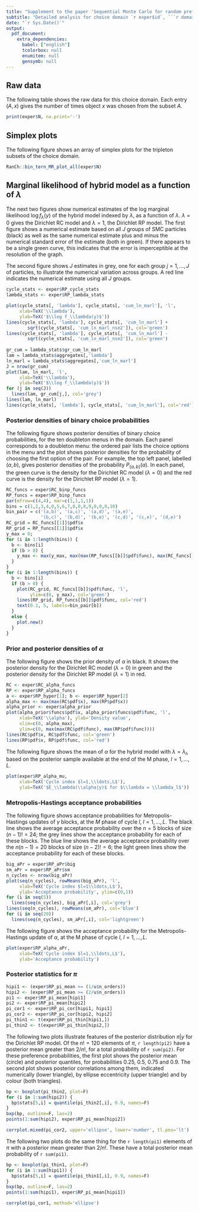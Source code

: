 ```yaml
---
title: "Supplement to the paper 'Sequential Monte Carlo for random preference'"
subtitle: "Detailed analysis for choice domain `r exper$id`, ```r domain_name```"
date: "`r Sys.Date()`"
output: 
  pdf_document:
    extra_dependencies:
      babel: ["english"]
      tcolorbox: null
      enumitem: null
      gensymb: null
---
```


## Raw data

The following table shows the raw data for this choice domain.
Each entry $(A,x)$ gives the number of times object $x$ was chosen from the subset $A$.

```r
print(exper$N, na.print='-')
```

\pagebreak

## Simplex plots

The following figure shows an array of simplex plots for the tripleton subsets of the choice domain.

```r
RanCh::bin_tern_MR_plot_all(exper$N)
```

\pagebreak

## Marginal likelihood of hybrid model as a function of $\lambda$

The next two figures show numerical estimates of the log marginal likelihood $\log f_\lambda(y)$ of the hybrid model indexed by $\lambda$, as a function of $\lambda$.
$\lambda = 0$ gives the Dirichlet RC model and $\lambda=1$, the Dirichlet RP model.
The first figure shows a numerical estimate based on all $J$ groups of SMC particles (black) as well as the same numerical estimate plus and minus the numerical standard error of the estimate (both in green).
If there appears to be a single green curve, this indicates that the error is imperceptible at the resolution of the graph.

The second figure shows $J$ estimates in grey, one for each group $j=1,\ldots,J$ of particles, to illustrate the numerical variation across groups.
A red line indicates the numerical estimate using all $J$ groups.

```r
cycle_stats <- exper$RP_cycle_stats
lambda_stats <- exper$RP_lambda_stats

plot(cycle_stats[, 'lambda'], cycle_stats[, 'cum_ln_marl'], 'l',
     xlab=TeX('\\lambda'),
     ylab=TeX('$\\log f_\\lambda(y)$'))
lines(cycle_stats[, 'lambda'], cycle_stats[, 'cum_ln_marl'] +
        sqrt(cycle_stats[, 'cum_ln_marl_nse2']), col='green')
lines(cycle_stats[, 'lambda'], cycle_stats[, 'cum_ln_marl'] -
        sqrt(cycle_stats[, 'cum_ln_marl_nse2']), col='green')
  
gr_cum = lambda_stats$gr_cum_ln_marl
lam = lambda_stats$aggregates[,'lambda']
ln_marl = lambda_stats$aggregates[,'cum_ln_marl']
J = nrow(gr_cum)
plot(lam, ln_marl, 'l',
     xlab=TeX('\\lambda'),
     ylab=TeX('$\\log f_\\lambda(y)$'))
for (j in seq(J))
  lines(lam, gr_cum[j,], col='grey')
lines(lam, ln_marl)
lines(cycle_stats[, 'lambda'], cycle_stats[, 'cum_ln_marl'], col='red')
```

\pagebreak

### Posterior densities of binary choice probabilities

The following figure shows posterior densities of binary choice probabilities, for the ten doubleton menus in the domain.
Each panel corresponds to a doubleton menu: the ordered pair lists the choice options in the menu and the plot shows posterior densities for the probability of choosing the first option of the pair.
For example, the top left panel, labelled $(a,b)$, gives posterior densities of the probability $P_{\{a,b\}}(a)$.
In each panel, the green curve is the density for the Dirichlet RC model ($\lambda=0$) and the red curve is the density for the Dirichlet RP model ($\lambda=1$).

```r
RC_funcs = exper$RC_binp_funcs
RP_funcs = exper$RP_binp_funcs
par(mfrow=c(4,4), mar=c(1,1,1,1))
bins = c(1,2,3,4,0,5,6,7,0,0,8,9,0,0,0,10)
bin_pair = c('(a,b)', '(a,c)', '(a,d)', '(a,e)',
             '(b,c)', '(b,d)', '(b,e)', '(c,d)', '(c,e)', '(d,e)')
RC_grid = RC_funcs[[1]]$pdf$x
RP_grid = RP_funcs[[1]]$pdf$x
y_max = 0;
for (i in 1:length(bins)) {
  b <- bins[i]
  if (b > 0) {
    y_max <- max(y_max, max(max(RP_funcs[[b]]$pdf$func), max(RC_funcs[[b]]$pdf$func)))
  }
}
for (i in 1:length(bins)) {
  b <- bins[i]
  if (b > 0) {
    plot(RC_grid, RC_funcs[[b]]$pdf$func, 'l',
         ylim=c(0, y_max), col='green')
    lines(RP_grid, RP_funcs[[b]]$pdf$func, col='red')
    text(0.1, 5, labels=bin_pair[b])
  }
  else {
    plot.new()
  }
}
```

\pagebreak

### Prior and posterior densities of $\alpha$

The following figure shows the prior density of $\alpha$ in black.
It shows the posterior density for the Dirichlet RC model ($\lambda = 0$) in green and the posterior density for the Dirichlet RP model ($\lambda = 1$) in red.

```r
RC <- exper$RC_alpha_funcs
RP <- exper$RP_alpha_funcs
a <- exper$RP_hyper[1]; b <- exper$RP_hyper[2]
alpha_max <- max(max(RC$pdf$x), max(RP$pdf$x))
alpha_prior <- exper$alpha_prior
plot(alpha_prior$funcs$pdf$x, alpha_prior$funcs$pdf$func, 'l',
     xlab=TeX('\\alpha'), ylab='Density value',
     xlim=c(0, alpha_max),
     ylim=c(0, max(max(RC$pdf$func), max(RP$pdf$func))))
lines(RC$pdf$x, RC$pdf$func, col='green')
lines(RP$pdf$x, RP$pdf$func, col='red')
```

The following figure shows the mean of $\alpha$ for the hybrid model with $\lambda = \lambda_l$, based on the posterior sample available at the end of the M phase, $l=1,\ldots,L$.

```r
plot(exper$RP_alpha_mu,
     xlab=TeX('Cycle index $l=1,\\ldots,L$'),
     ylab=TeX('$E_\\lambda(\\alpha|y)$ for $\\lambda = \\lambda_l$'))
```

\pagebreak

### Metropolis-Hastings acceptance probabilities

The following figure shows acceptance probabilities for Metropolis-Hastings updates of $\gamma$ blocks, at the $M$ phase of cycle $l$, $l=1,\ldots,L$.
The black line shows the average acceptance probability over the $n=5$ blocks of size $(n-1)! = 24$; the grey lines show the acceptance probability for each of these blocks.
The blue line shows the average acceptance probability over the $n(n-1) = 20$ blocks of size $(n-2)! = 6$; the light green lines show the acceptance probability for each of these blocks.

```r
big_aPr = exper$RP_aPr$big
sm_aPr = exper$RP_aPr$sm
n_cycles <- nrow(big_aPr)
plot(seq(n_cycles), rowMeans(big_aPr), 'l',
     xlab=TeX('Cycle index $l=1\\ldots,L$'),
     ylab='Acceptance probability', ylim=c(0,1))
for (i in seq(5))
  lines(seq(n_cycles), big_aPr[,i], col='grey')
lines(seq(n_cycles), rowMeans(sm_aPr), col='blue')
for (i in seq(20))
  lines(seq(n_cycles), sm_aPr[,i], col='lightgreen')
```

The following figure shows the acceptance probability for the Metropolis-Hastings update of $\alpha$, at the M phase of cycle $l$, $l=1,\ldots,L$.

```r
plot(exper$RP_alpha_aPr,
     xlab=TeX('Cycle index $l=1,\\ldots,L$'),
     ylab='Acceptance probability')
```

\pagebreak

### Posterior statistics for $\pi$

```r
hipi1 <- (exper$RP_pi_mean >= (1/u$n_orders))
hipi2 <- (exper$RP_pi_mean >= (2/u$n_orders))
pi1 <- exper$RP_pi_mean[hipi1]
pi2 <- exper$RP_pi_mean[hipi2]
pi_cor1 <- exper$RP_pi_cor[hipi1, hipi1]
pi_cor2 <- exper$RP_pi_cor[hipi2, hipi2]
pi_thin1 <- t(exper$RP_pi_thin[hipi1,])
pi_thin2 <- t(exper$RP_pi_thin[hipi2,])
```

The following two plots illustrate features of the posterior distribution $\pi|y$ for the Dirichlet RP model.
Of the $n! = 120$ elements of $\pi$, `r length(pi2)` have a posterior mean greater than $2/n!$, for a total probability of `r sum(pi2)`.
For these preference probabilities, the first plot shows the posterior mean (circle) and posterior quantiles, for probabilities 0.25, 0.5, 0.75 and 0.9.
The second plot shows posterior correlations among them, indicated numerically (lower triangle), by ellipse eccentricity (upper triangle) and by colour (both triangles).

```r
bp <- boxplot(pi_thin2, plot=F)
for (i in 1:sum(hipi2)) {
  bp$stats[5,i] = quantile(pi_thin2[,i], 0.9, names=F)
}
bxp(bp, outline=F, las=2)
points(1:sum(hipi2), exper$RP_pi_mean[hipi2])
```

```r
corrplot.mixed(pi_cor2, upper='ellipse', lower='number', tl.pos='lt')
```

\pagebreak

The following two plots do the same thing for the `r length(pi1)` elements of $\pi$ with a posterior mean greater than $2/n!$.
These have a total posterior mean probability of `r sum(pi1)`.

```r
bp <- boxplot(pi_thin1, plot=F)
for (i in 1:sum(hipi1)) {
  bp$stats[5,i] = quantile(pi_thin1[,i], 0.9, names=F)
}
bxp(bp, outline=F, las=2)
points(1:sum(hipi1), exper$RP_pi_mean[hipi1])
```

```r
corrplot(pi_cor1, method='ellipse')
```
